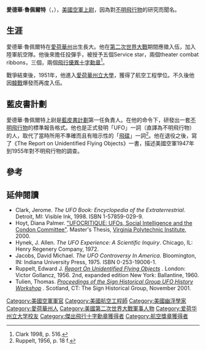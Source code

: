 {{noteTA
|1=zh:朝鮮戰爭; zh-cn:朝鲜战争; zh-tw:韓戰; zh-hk:韓戰; zh-sg:韩战;
}}
{{Infobox military person
| name              = 愛德華·魯佩爾特
| image         = 
| caption       = 
| native_name       = Edward J. Ruppelt
| native_name_lang  = en
| birth_date    = {{Birth date|1923|07|17}}
| birth_place   = {{美國}}[[愛荷華州|愛荷華州]]
| death_date    = {{Death date and age|1960|09|15|1923|07|17}}
| death_place   = 
| allegiance = {{美國}}
| branch        = [[File:Seal_of_the_US_Air_Force.svg|25px]] [[美國空軍|美國空軍]]
| serviceyears  = 
| rank          = 
| servicenumber = 
| battles       = [[第二次世界大戰|第二次世界大戰]]
| awards        =
}}
'''愛德華·魯佩爾特'''（{{lang-en|Edward J. Ruppelt}}，{{bd|1923年|7月17日|1960年|9月15日}}），[[美國空軍|美國空軍]][[上尉|上尉]]，因為對[[不明飛行物|不明飛行物]]的研究而聞名。

==生涯==
愛德華·魯佩爾特在[[愛荷華州|愛荷華州]]出生長大。他在[[第二次世界大戰|第二次世界大戰]]期間應徵入伍，加入陸軍航空隊。他後來擔任投彈手，被授予五個Service star，兩個theater combat ribbons，三個{{le|空軍勳章|Air Medal}}，兩個[[飛行優異十字勳章|飛行優異十字勳章]]<ref>Clark 1998, p. 516.</ref>。

戰爭結束後，1951年，他進入[[愛荷華州立大學|愛荷華州立大學]]，獲得了航空工程學位。不久後他因[[韓戰|韓戰]]爆發而再度入伍。

==藍皮書計劃==
愛德華·魯佩爾特上尉是[[藍皮書計劃|藍皮書計劃]]第一任負責人。在他的命令下，研發出一套[[不明飛行物|不明飛行物]]的標準報告格式。他也是正式發明「UFO」一詞（直譯為不明飛行物）的人，取代了當時所用不準確而且有暗示性的「[[飛碟|飛碟]]」一詞<ref>Ruppelt, 1956, p. 18 f.</ref>。他在退役之後，寫了《The Report on Unidentified Flying Objects》一書，描述美國空軍1947年到1955年對不明飛行物的調查。

==參考==
{{Reflist}}

==延伸閱讀==
{{refbegin}}
* Clark, Jerome. ''The UFO Book: Encyclopedia of the Extraterrestrial''. Detroit, MI: Visible Ink, 1998. ISBN 1-57859-029-9.
* Hoyt, Diana Palmer. [https://web.archive.org/web/20070317042001/http://scholar.lib.vt.edu/theses/available/etd-05082000-09580026/unrestricted/UFOCRITIQUE.pdf "UFOCRITIQUE: UFOs, Social Intelligence and the Condon Committee"]. Master's Thesis, [[Virginia_Polytechnic_Institute|Virginia Polytechnic Institute]], 2000.
* Hynek, J. Allen. ''The UFO Experience: A Scientific Inquiry''. Chicago, IL: Henry Regenery Company, 1972.
* Jacobs, David Michael. ''The UFO Controversy In America''. Bloomington, IN: Indiana University Press, 1975. ISBN 0-253-19006-1.
* Ruppelt, Edward J. [http://www.nicap.org/rufo/contents.htm ''Report On Unidentified Flying Objects''] {{Wayback|url=http://www.nicap.org/rufo/contents.htm |date=20110516214046 }}. London: Victor Gollancz, 1956. 2nd, expanded edition New York: Ballantine, 1960.
* Tulien, Thomas. [http://www.project1947.com/shg/proceedings/shgproceed1.pdf ''Proceedings of the Sign Historical Group UFO History Workshop''] {{Wayback|url=http://www.project1947.com/shg/proceedings/shgproceed1.pdf |date=20130721142807 }}. Scotland, CT: The Sign Historical Group, November 2001.
{{refend}}

{{Authority control}}
{{DEFAULTSORT:Ruppelt, Edward}}
[[Category:美國空軍軍官|Category:美國空軍軍官]]
[[Category:美國航空工程師|Category:美國航空工程師]]
[[Category:美國幽浮學家|Category:美國幽浮學家]]
[[Category:愛荷華州人|Category:愛荷華州人]]
[[Category:美國第二次世界大戰軍事人物|Category:美國第二次世界大戰軍事人物]]
[[Category:爱荷华州立大学校友|Category:爱荷华州立大学校友]]
[[Category:傑出飛行十字勳章獲得者|Category:傑出飛行十字勳章獲得者]]
[[Category:航空獎章獲得者|Category:航空獎章獲得者]]